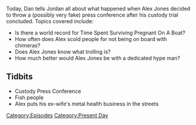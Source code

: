 {{Episode
    | title           = Custody Press Conference
    | caption         = [https://knowledgefight.libsyn.com/knowledge-fight-custody-press-conference Listen to this episode on Libsyn]
    | episodeNumber   = 35
    | length          = 02:07:46
    | airDate         = May 1, 2017
    | episodeType     = [[:Category:Present Day|Present Day]]
    | oocDrop         = It's fun to laugh at Alex Jones!
    | previousEpisode = [[34: April 25, 2017]]
    | nextEpisode     = [[36: June 29, 2015]]
}}

{{Stub}}

Today, Dan tells Jordan all about what happened when Alex Jones decided to throw a (possibly very fake) press conference after his custody trial concluded. Topics covered include:

*Is there a world record for Time Spent Surviving Pregnant On A Boat?
*How often does Alex scold people for not being on board with chimeras?
*Does Alex Jones know what trolling is?
*How much better would Alex Jones be with a dedicated hype man?

==Tidbits==

*Custody Press Conference
*Fish people
*Alex puts his ex-wife's metal health business in the streets

[[Category:Episodes]]
[[Category:Present Day]]

